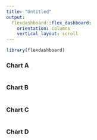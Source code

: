 ```yaml
---
title: "Untitled"
output: 
  flexdashboard::flex_dashboard:
    orientation: columns
    vertical_layout: scroll
---
```


```r
library(flexdashboard)
```


### Chart A

```r

```



### Chart B

```r

```

### Chart C

```r

```

### Chart D

```r

```